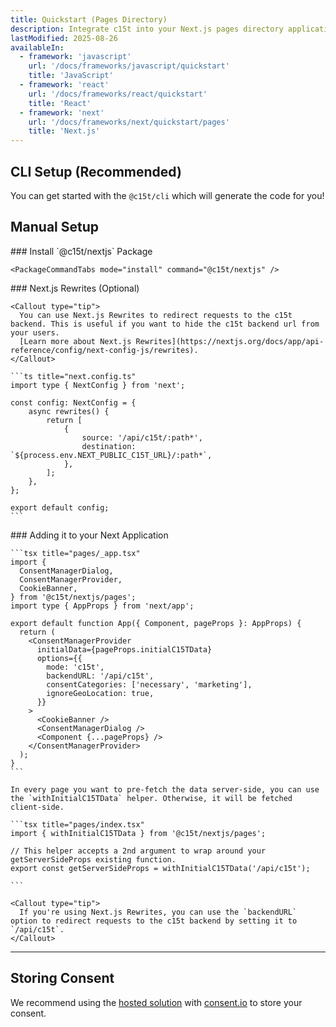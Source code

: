 ```yaml
---
title: Quickstart (Pages Directory)
description: Integrate c15t into your Next.js pages directory application with this step-by-step guide. We'll cover installation, configuration, and basic usage.
lastModified: 2025-08-26
availableIn:
  - framework: 'javascript'
    url: '/docs/frameworks/javascript/quickstart'
    title: 'JavaScript'
  - framework: 'react'
    url: '/docs/frameworks/react/quickstart'
    title: 'React'
  - framework: 'next'
    url: '/docs/frameworks/next/quickstart/pages'
    title: 'Next.js'
---
```


## CLI Setup (Recommended)

You can get started with the `@c15t/cli` which will generate the code for you!

<PackageCommandTabs command="@c15t/cli generate" />

## Manual Setup

<Steps>
  <Step>
    ### Install `@c15t/nextjs` Package

    <PackageCommandTabs mode="install" command="@c15t/nextjs" />
  </Step>

  <Step>
    ### Next.js Rewrites (Optional)

    <Callout type="tip">
      You can use Next.js Rewrites to redirect requests to the c15t backend. This is useful if you want to hide the c15t backend url from your users.
      [Learn more about Next.js Rewrites](https://nextjs.org/docs/app/api-reference/config/next-config-js/rewrites).
    </Callout>

    ```ts title="next.config.ts"
    import type { NextConfig } from 'next';

    const config: NextConfig = {
    	async rewrites() {
    		return [
    			{
    				source: '/api/c15t/:path*',
    				destination: `${process.env.NEXT_PUBLIC_C15T_URL}/:path*`,
    			},
    		];
    	},
    };

    export default config;
    ```
  </Step>

  <Step>
    ### Adding it to your Next Application

    ```tsx title="pages/_app.tsx"
    import { 
      ConsentManagerDialog,
      ConsentManagerProvider,
      CookieBanner,
    } from '@c15t/nextjs/pages';
    import type { AppProps } from 'next/app';

    export default function App({ Component, pageProps }: AppProps) {
      return (
        <ConsentManagerProvider
          initialData={pageProps.initialC15TData}
          options={{
            mode: 'c15t',
            backendURL: '/api/c15t',
            consentCategories: ['necessary', 'marketing'],
            ignoreGeoLocation: true,
          }}
        >
          <CookieBanner />
          <ConsentManagerDialog />
          <Component {...pageProps} />
        </ConsentManagerProvider>
      );
    }
    ```

    In every page you want to pre-fetch the data server-side, you can use the `withInitialC15TData` helper. Otherwise, it will be fetched client-side.

    ```tsx title="pages/index.tsx"
    import { withInitialC15TData } from '@c15t/nextjs/pages';

    // This helper accepts a 2nd argument to wrap around your getServerSideProps existing function.
    export const getServerSideProps = withInitialC15TData('/api/c15t');

    ```

    <Callout type="tip">
      If you're using Next.js Rewrites, you can use the `backendURL` option to redirect requests to the c15t backend by setting it to `/api/c15t`.
    </Callout>
  </Step>
</Steps>

***

## Storing Consent

We recommend using the [hosted solution](/docs/frameworks/next/storing-consent/hosted) with [consent.io](https://consent.io) to store your consent.
